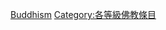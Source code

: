 {{Emptycat}}
{{Articles by Quality|topic=佛教|project=佛教|format=toc}}

[[Category:丙级条目|Buddhism]]
[[Category:各等級佛教條目‎|Category:各等級佛教條目‎]]